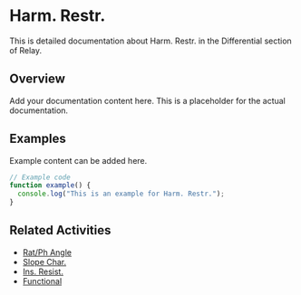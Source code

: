 # Harm. Restr.

This is detailed documentation about Harm. Restr. in the Differential section of Relay.

## Overview

Add your documentation content here. This is a placeholder for the actual documentation.

## Examples

Example content can be added here.

```typescript
// Example code
function example() {
  console.log("This is an example for Harm. Restr.");
}
```

## Related Activities

- [Rat/Ph Angle](/docs/relay/differential/ratph-angle)
- [Slope Char.](/docs/relay/differential/slope-char)
- [Ins. Resist.](/docs/relay/differential/ins-resist)
- [Functional](/docs/relay/differential/functional)
